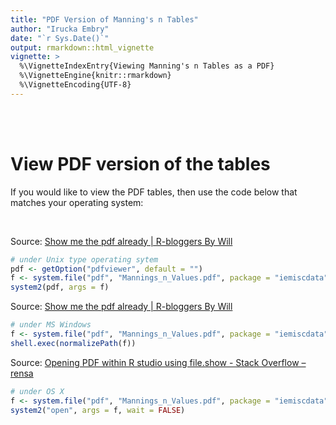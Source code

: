 ```yaml
---
title: "PDF Version of Manning's n Tables"
author: "Irucka Embry"
date: "`r Sys.Date()`"
output: rmarkdown::html_vignette
vignette: >
  %\VignetteIndexEntry{Viewing Manning's n Tables as a PDF}
  %\VignetteEngine{knitr::rmarkdown}
  %\VignetteEncoding{UTF-8}
---
```


<br />
<br />

# View PDF version of the tables

If you would like to view the PDF tables, then use the code below that matches your operating system:

<br />

Source: [Show me the pdf already | R-bloggers By Will](http://www.r-bloggers.com/show-me-the-pdf-already/)
```R
# under Unix type operating sytem
pdf <- getOption("pdfviewer", default = "")
f <- system.file("pdf", "Mannings_n_Values.pdf", package = "iemiscdata")
system2(pdf, args = f)
```


Source: [Show me the pdf already | R-bloggers By Will](http://www.r-bloggers.com/show-me-the-pdf-already/)
```R
# under MS Windows
f <- system.file("pdf", "Mannings_n_Values.pdf", package = "iemiscdata")
shell.exec(normalizePath(f))
```


Source: [Opening PDF within R studio using file.show - Stack Overflow -- rensa](http://stackoverflow.com/questions/33791493/opening-pdf-within-r-studio-using-file-show/33791818)
```R
# under OS X
f <- system.file("pdf", "Mannings_n_Values.pdf", package = "iemiscdata")
system2("open", args = f, wait = FALSE)
```
